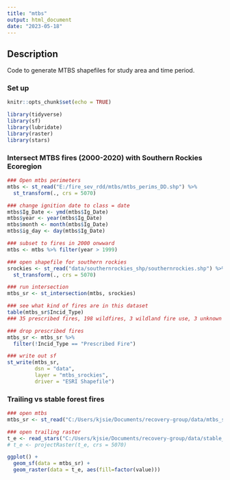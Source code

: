 ```yaml
---
title: "mtbs"
output: html_document
date: "2023-05-18"
---
```


## Description
Code to generate MTBS shapefiles for study area and time period. 

### Set up
```r
knitr::opts_chunk$set(echo = TRUE)

library(tidyverse)
library(sf)
library(lubridate)
library(raster)
library(stars)

```

### Intersect MTBS fires (2000-2020) with Southern Rockies Ecoregion
```r
### Open mtbs perimeters
mtbs <- st_read("E:/fire_sev_rdd/mtbs/mtbs_perims_DD.shp") %>%
  st_transform(., crs = 5070)

### change ignition date to class = date
mtbs$Ig_Date <- ymd(mtbs$Ig_Date)
mtbs$year <- year(mtbs$Ig_Date)
mtbs$month <- month(mtbs$Ig_Date)
mtbs$ig_day <- day(mtbs$Ig_Date)

### subset to fires in 2000 onwward
mtbs <- mtbs %>% filter(year > 1999)

### open shapefile for southern rockies
srockies <- st_read("data/southernrockies_shp/southernrockies.shp") %>%
  st_transform(., crs = 5070)

### run intersection
mtbs_sr <- st_intersection(mtbs, srockies)

### see what kind of fires are in this dataset
table(mtbs_sr$Incid_Type)
### 35 prescribed fires, 198 wildfires, 3 wildland fire use, 3 unknown

### drop prescribed fires
mtbs_sr <- mtbs_sr %>%
  filter(!Incid_Type == "Prescribed Fire")

### write out sf
st_write(mtbs_sr,
         dsn = "data",
         layer = "mtbs_srockies",
         driver = "ESRI Shapefile")
```

### Trailing vs stable forest fires
```r
### open mtbs
mtbs_sr <- st_read("C:/Users/kjsie/Documents/recovery-group/data/mtbs_srockies.shp")

### open trailing raster
t_e <- read_stars("C:/Users/kjsie/Documents/recovery-group/data/stable_trailing_edge_forest.tif")
# t_e <- projectRaster(t_e, crs = 5070)

ggplot() +
  geom_sf(data = mtbs_sr) +
  geom_raster(data = t_e, aes(fill=factor(value)))


```

